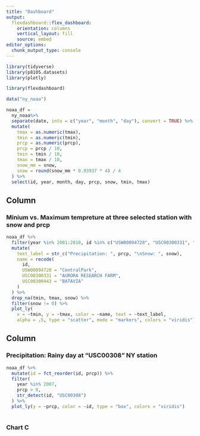 ```yaml
---
title: "Dashboard"
output: 
  flexdashboard::flex_dashboard:
    orientation: columns
    vertical_layout: fill
    source: embed
editor_options: 
  chunk_output_type: console
---
```


```r
library(tidyverse)
library(p8105.datasets)
library(plotly)

library(flexdashboard)

data("ny_noaa")
```

```r
noaa_df = 
  ny_noaa%>% 
  separate(date, into = c("year", "month", "day"), convert = TRUE) %>% 
  mutate(
    tmax = as.numeric(tmax),
    tmin = as.numeric(tmin),
    prcp = as.numeric(prcp),
    prcp = prcp / 10,
    tmin = tmin / 10,
    tmax = tmax / 10,
    snow_mm = snow,
    snow = round(snow_mm * 0.03937 * 4) / 4
  ) %>% 
  select(id, year, month, day, prcp, snow, tmin, tmax)
```

Column {data-width=550}
-----------------------------------------------------------------------

### Minium vs. Maximum tempreture at three selected station with snow and prcp

```r
noaa_df %>% 
  filter(year %in% 2001:2010, id %in% c("USW00094728", "USC00300331", "USC00300443"))%>% 
  mutate(
    text_label = str_c("Precipitation: ", prcp, "\nSnow: ", snow),
    name = recode(
      id,
      USW00094728 = "CentralPark",
      USC00300331 = "AURORA RESEARCH FARM",
      USC00300443 = "BATAVIA"
    )
  ) %>% 
  drop_na(tmin, tmax, snow) %>% 
  filter(snow != 0) %>% 
  plot_ly(
    x = ~tmin, y = ~tmax, color = ~name, text = ~text_label, 
    alpha = .5, type = "scatter", mode = "markers", colors = "viridis")

```

Column {data-width=450}
-----------------------------------------------------------------------

### Precipitation: Rainy day at "USC00308" NY station

```r
noaa_df %>% 
  mutate(id = fct_reorder(id, prcp)) %>% 
  filter(
    year %in% 2007,
    prcp > 0,
    str_detect(id, "USC00308")
  ) %>% 
  plot_ly(y = ~prcp, color = ~id, type = "box", colors = "viridis")
  
```

### Chart C

```r

```

